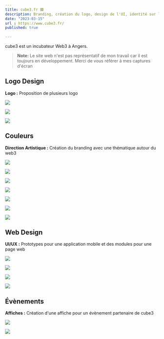 ```yaml
---
title: cube3.fr 🟪
description: Branding, création du logo, design de l'UI, identité sur les réseaux
date: "2023-03-15"
url : https://www.cube3.fr/
published: true
  
---
```


cube3 est un incubateur Web3 à Angers.

> **Note:** Le site web n'est pas représentatif de mon travail car il est toujours en développement. Merci de vous référer à mes captures d'écran

## Logo Design

**Logo :** Proposition de plusieurs logo 

![](/cube3-logo-1.png)

![](/cube3-logo-2.png)

![](/cube3-logo-3.png)

## Couleurs

**Direction Artistique :** Création du branding avec une thématique autour du web3

![](/cube3-test-1.webp)

![](/cube3-test-2.webp)

![](/cube3-test-3.webp)

![](/cube3-test-4.webp)

![](/cube3-da-1.png)

![](/cube3-da-2.png)

![](/cube3-da-3.png)

## Web Design 

**UI/UX :** Prototypes pour une application mobile et des modules pour une page web

![](/cube3-ui.png)

![](/cube3-mobile.png)

![](/cube3-landing-1.png)

![](/cube3-landing-2.png)

## Évènements

**Affiches :** Création d'une affiche pour un évènement partenaire de cube3

![](/cube3-affiche-1.png)

![](/cube3-affiche-2.png)